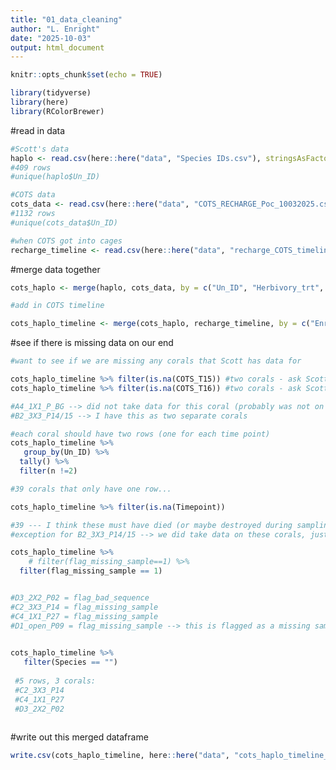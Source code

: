 ```yaml
---
title: "01_data_cleaning"
author: "L. Enright"
date: "2025-10-03"
output: html_document
---
```


```r
knitr::opts_chunk$set(echo = TRUE)

library(tidyverse)
library(here)
library(RColorBrewer)
```

#read in data 

```r

#Scott's data
haplo <- read.csv(here::here("data", "Species IDs.csv"), stringsAsFactors = F)
#409 rows 
#unique(haplo$Un_ID)

#COTS data 
cots_data <- read.csv(here::here("data", "COTS_RECHARGE_Poc_10032025.csv"), stringsAsFactors = F)
#1132 rows
#unique(cots_data$Un_ID)

#when COTS got into cages
recharge_timeline <- read.csv(here::here("data", "recharge_COTS_timeline.csv"), stringsAsFactors = F)

```

#merge data together
```r
cots_haplo <- merge(haplo, cots_data, by = c("Un_ID", "Herbivory_trt", "Coral_ID", "Plot"), all.x = TRUE)

#add in COTS timeline

cots_haplo_timeline <- merge(cots_haplo, recharge_timeline, by = c("Enrichment_trt", "Block_Plot_Trt"), all.x = TRUE)

```

#see if there is missing data on our end 
```r
#want to see if we are missing any corals that Scott has data for 

cots_haplo_timeline %>% filter(is.na(COTS_T15)) #two corals - ask Scott about this 
cots_haplo_timeline %>% filter(is.na(COTS_T16)) #two corals - ask Scott about this 

#A4_1X1_P_BG --> did not take data for this coral (probably was not on map?)
#B2_3X3_P14/15 --> I have this as two separate corals

#each coral should have two rows (one for each time point)
cots_haplo_timeline %>%
   group_by(Un_ID) %>%
  tally() %>%
  filter(n !=2)

#39 corals that only have one row... 

cots_haplo_timeline %>% filter(is.na(Timepoint))

#39 --- I think these must have died (or maybe destroyed during sampling?) prior to T14 --> spot checked them and not on T14 maps or on datasheets Kelly and I used for T15 sampling. 
#exception for B2_3X3_P14/15 --> we did take data on these corals, just as two corals not one. 


```


```r

cots_haplo_timeline %>%
    # filter(flag_missing_sample==1) %>% 
  filter(flag_missing_sample == 1)


#D3_2X2_P02 = flag_bad_sequence
#C2_3X3_P14 = flag_missing_sample
#C4_1X1_P27 = flag_missing_sample
#D1_open_P09 = flag_missing_sample --> this is flagged as a missing sample, but also Haplotype & Species are provided? Including in data for now... 

   
cots_haplo_timeline %>%
   filter(Species == "")
 
 #5 rows, 3 corals:
 #C2_3X3_P14
 #C4_1X1_P27
 #D3_2X2_P02
 
```

#write out this merged dataframe
```r
write.csv(cots_haplo_timeline, here::here("data", "cots_haplo_timeline_10062025.csv"), row.names = FALSE)
```




